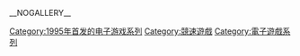 {{cat more}}

{{DEFAULTSORT:Wipeout}}
[[Category:1995年首发的电子游戏系列|Category:1995年首发的电子游戏系列]]
[[Category:競速遊戲|Category:競速遊戲]]
[[Category:電子遊戲系列|Category:電子遊戲系列]]

__NOGALLERY__